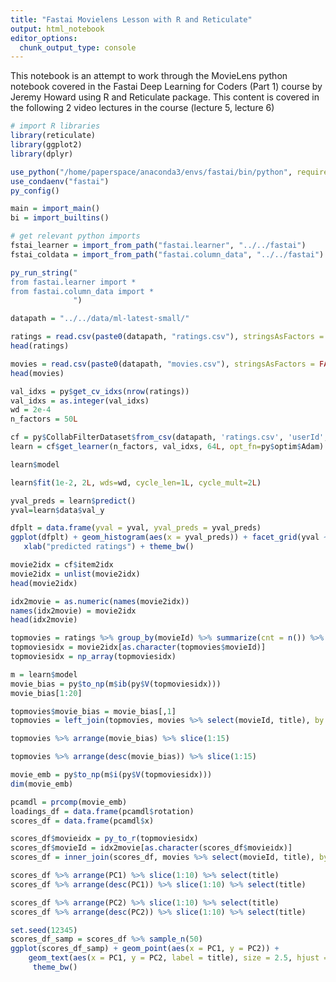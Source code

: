 ```yaml
---
title: "Fastai Movielens Lesson with R and Reticulate"
output: html_notebook
editor_options: 
  chunk_output_type: console
---
```


This notebook is an attempt to work through the MovieLens python notebook covered in the Fastai Deep Learning for Coders (Part 1) course by Jeremy Howard using R and Reticulate package. This content is covered in the following 2 video lectures in the course (lecture 5, lecture 6)

```r
# import R libraries
library(reticulate)
library(ggplot2)
library(dplyr)

```

```r

use_python("/home/paperspace/anaconda3/envs/fastai/bin/python", required = TRUE)
use_condaenv("fastai")
py_config()

main = import_main()
bi = import_builtins()
```

```r
# get relevant python imports
fstai_learner = import_from_path("fastai.learner", "../../fastai")
fstai_coldata = import_from_path("fastai.column_data", "../../fastai")
```

```r
py_run_string("
from fastai.learner import *
from fastai.column_data import *
              ")
```

```r
datapath = "../../data/ml-latest-small/"

ratings = read.csv(paste0(datapath, "ratings.csv"), stringsAsFactors = FALSE)
head(ratings)

movies = read.csv(paste0(datapath, "movies.csv"), stringsAsFactors = FALSE)
head(movies)
```

```r
val_idxs = py$get_cv_idxs(nrow(ratings))
val_idxs = as.integer(val_idxs)
wd = 2e-4
n_factors = 50L
```

```r
cf = py$CollabFilterDataset$from_csv(datapath, 'ratings.csv', 'userId', 'movieId', 'rating')
learn = cf$get_learner(n_factors, val_idxs, 64L, opt_fn=py$optim$Adam)
```

```r
learn$model
```

```r
learn$fit(1e-2, 2L, wds=wd, cycle_len=1L, cycle_mult=2L)
```

```r
yval_preds = learn$predict()
yval=learn$data$val_y
```

```r
dfplt = data.frame(yval = yval, yval_preds = yval_preds)
ggplot(dfplt) + geom_histogram(aes(x = yval_preds)) + facet_grid(yval ~ .) + 
   xlab("predicted ratings") + theme_bw()
```

```r
movie2idx = cf$item2idx
movie2idx = unlist(movie2idx)
head(movie2idx)
```

```r
idx2movie = as.numeric(names(movie2idx))
names(idx2movie) = movie2idx
head(idx2movie)
```

```r
topmovies = ratings %>% group_by(movieId) %>% summarize(cnt = n()) %>% arrange(desc(cnt)) %>% slice(1:3000)
topmoviesidx = movie2idx[as.character(topmovies$movieId)]
topmoviesidx = np_array(topmoviesidx)
```

```r
m = learn$model
movie_bias = py$to_np(m$ib(py$V(topmoviesidx)))
movie_bias[1:20]
```

```r
topmovies$movie_bias = movie_bias[,1]
topmovies = left_join(topmovies, movies %>% select(movieId, title), by = "movieId")
```

```r
topmovies %>% arrange(movie_bias) %>% slice(1:15)
```

```r
topmovies %>% arrange(desc(movie_bias)) %>% slice(1:15)
```

```r
movie_emb = py$to_np(m$i(py$V(topmoviesidx)))
dim(movie_emb)
```

```r
pcamdl = prcomp(movie_emb)
loadings_df = data.frame(pcamdl$rotation)
scores_df = data.frame(pcamdl$x)
```

```r
scores_df$movieidx = py_to_r(topmoviesidx)
scores_df$movieId = idx2movie[as.character(scores_df$movieidx)]
scores_df = inner_join(scores_df, movies %>% select(movieId, title), by = "movieId")
```

```r
scores_df %>% arrange(PC1) %>% slice(1:10) %>% select(title)
scores_df %>% arrange(desc(PC1)) %>% slice(1:10) %>% select(title)
```

```r
scores_df %>% arrange(PC2) %>% slice(1:10) %>% select(title)
scores_df %>% arrange(desc(PC2)) %>% slice(1:10) %>% select(title)
```

```r
set.seed(12345)
scores_df_samp = scores_df %>% sample_n(50)
ggplot(scores_df_samp) + geom_point(aes(x = PC1, y = PC2)) + 
    geom_text(aes(x = PC1, y = PC2, label = title), size = 2.5, hjust = 0, nudge_x = 0.02) +
     theme_bw()
```